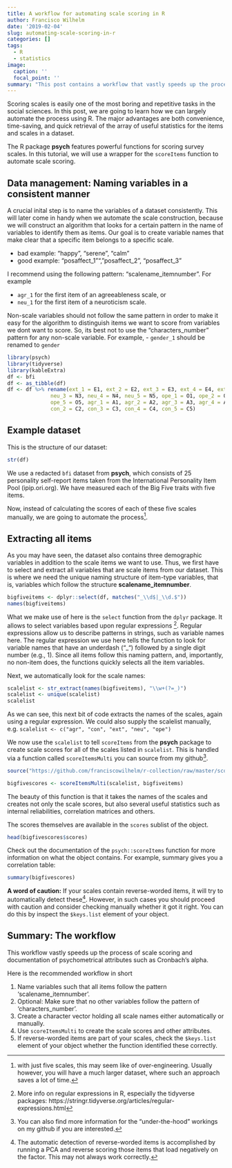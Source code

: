 ```yaml
---
title: A workflow for automating scale scoring in R
author: Francisco Wilhelm
date: '2019-02-04'
slug: automating-scale-scoring-in-r
categories: []
tags:
  - R
  - statistics
image:
  caption: ''
  focal_point: ''
summary: "This post contains a workflow that vastly speeds up the process of scale scoring and computing psychometrics such as Cronbach's alpha."
---
```


Scoring scales is easily one of the most boring and repetitive tasks in the social sciences. In this post, we are going to learn how we can largely automate the process using R. The major advantages are both convenience, time-saving, and quick retrieval of the array of useful statistics for the items and scales in a dataset.

The R package __psych__ features powerful functions for scoring survey scales. In this tutorial, we will use a wrapper for the `scoreItems` function to automate scale scoring.

## Data management: Naming variables in a consistent manner

A crucial inital step is to name the variables of a dataset consistently. This will later come in handy when we automate the scale construction, because we will construct an algorithm that looks for a certain pattern in the name of variables to identify them as items. Our goal is to create variable names that make clear that a specific item belongs to a specific scale.

  - bad example: "happy", "serene", "calm"
  - good example: "posaffect_1"", "posaffect_2", "posaffect_3"

I recommend using the following pattern: "scalename_itemnumber". 
For example

- `agr_1` for the first item of an agreeableness scale, or
- `neu_1` for the first item of a neuroticism scale.

Non-scale variables should not follow the same pattern in order to make it easy for the algorithm to distinguish items we want to score from variables we dont want to score. So, its best not to use the "characters_number" pattern for any non-scale variable. For example,
- `gender_1` should be renamed to `gender`


```r
library(psych)
library(tidyverse)
library(kableExtra)
df <- bfi
df <- as_tibble(df)
df <- df %>% rename(ext_1 = E1, ext_2 = E2, ext_3 = E3, ext_4 = E4, ext_5 = E5, neu_1 = N1, neu_2 = N2, 
              neu_3 = N3, neu_4 = N4, neu_5 = N5, ope_1 = O1, ope_2 = O2, ope_3 = O3, ope_4 = O4,
              ope_5 = O5, agr_1 = A1, agr_2 = A2, agr_3 = A3, agr_4 = A4, agr_5 = A5, con_1 = C1,
              con_2 = C2, con_3 = C3, con_4 = C4, con_5 = C5)
```
## Example dataset

This is the structure of our dataset:
```r
str(df)
```

We use a redacted `bfi` dataset from __psych__, which consists of 25 personality self-report items taken from the International Personality Item Pool (ipip.ori.org). We have measured each of the Big Five traits with five items.

Now, instead of calculating the scores of each of these five scales manually, we are going to automate the process^[with just five scales, this may seem like of over-engineering. Usually however, you will have a much larger dataset, where such an approach saves a lot of time.].

## Extracting all items

As you may have seen, the dataset also contains three demographic variables in addition to the scale items we want to use. Thus, we first have to select and extract all variables that are scale items from our dataset. This is where we need the unique naming structure of item-type variables, that is, variables which follow the structure __scalename_itemnumber__.

```r
bigfiveitems <- dplyr::select(df, matches("_\\d$|_\\d.$"))
names(bigfiveitems)
```

What we make use of here is the `select` function from the ``dplyr`` package. It allows to select variables based upon regular expressions ^[More info on regular expressions in R, especially the tidyverse packages: https://stringr.tidyverse.org/articles/regular-expressions.html]. Regular expressions allow us to describe patterns in strings, such as variable names here. The regular expression we use here tells the function to look for variable names that have an underdash ("_") followed by a single digit number (e.g., 1).
Since all items follow this naming pattern, and, importantly, no non-item does, the functions quickly selects all the item variables.

Next, we automatically look for the scale names:
```r
scalelist <- str_extract(names(bigfiveitems), "\\w+(?=_)")
scalelist <- unique(scalelist)
scalelist
```
As we can see, this next bit of code extracts the names of the scales, again using a regular expression. We could also supply the scalelist  manually, e.g. `scalelist <- c("agr", "con", "ext", "neu", "ope")`

We now use the `scalelist` to tell `scoreItems` from the __psych__ package to create scale scores for all of the scales listed in `scalelist`. This is handled via a function called `scoreItemsMulti` you can source from my github^[You can also find more information for the "under-the-hood" workings on my github if you are interested.].

```r
source("https://github.com/franciscowilhelm/r-collection/raw/master/scoreItemsMulti.R")
```

```r
bigfivescores <- scoreItemsMulti(scalelist, bigfiveitems)
```

The beauty of this function is that it takes the names of the scales and creates not only the scale scores, but also several useful statistics such as internal reliabilities, correlation matrices and others.

The scores themselves are available in the `scores` sublist of the object.
```r
head(bigfivescores$scores)
```

Check out the documentation of the `psych::scoreItems` function for more information on what the object contains. For example, summary gives you a correlation table:
```r
summary(bigfivescores)
```


__A word of caution:__ If your scales contain reverse-worded items, it will try to automatically detect these^[The automatic detection of reverse-worded items is accomplished by running a PCA and reverse scoring those items that load negatively on the factor. This may not always work correctly.]. However, in such cases you should proceed with caution and consider checking manually whether it got it right. You can do this by inspect the `$keys.list` element of your object.



## Summary: The workflow

This workflow vastly speeds up the process of scale scoring and documentation of psychometrical attributes such as Cronbach's alpha.

Here is the recommended workflow in short

1. Name variables such that all items follow the pattern 'scalename_itemnumber'.
2. Optional: Make sure that no other variables follow the pattern of 'characters_number'.
3. Create a character vector holding all scale names either automatically or manually.
4. Use `scoreItemsMulti` to create the scale scores and other attributes.
5. If reverse-worded items are part of your scales, check the `$keys.list` element of your object whether the function identified these correctly.
